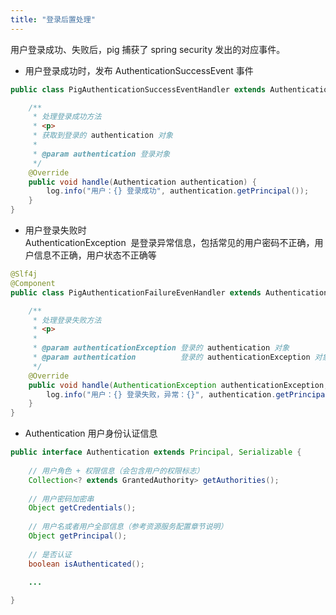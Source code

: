 ```yaml
---
title: "登录后置处理"
---
```


用户登录成功、失败后，pig 捕获了 spring security 发出的对应事件。



+ 用户登录成功时，发布 AuthenticationSuccessEvent 事件



```java
public class PigAuthenticationSuccessEventHandler extends AuthenticationSuccessEventHandler {

	/**
	 * 处理登录成功方法
	 * <p>
	 * 获取到登录的 authentication 对象
	 *
	 * @param authentication 登录对象
	 */
	@Override
	public void handle(Authentication authentication) {
		log.info("用户：{} 登录成功", authentication.getPrincipal());
	}
}
```



+ 用户登录失败时  
AuthenticationException  是登录异常信息，包括常见的用户密码不正确，用户信息不正确，用户状态不正确等



```java
@Slf4j
@Component
public class PigAuthenticationFailureEvenHandler extends AuthenticationFailureEvenHandler {

	/**
	 * 处理登录失败方法
	 * <p>
	 *
	 * @param authenticationException 登录的 authentication 对象
	 * @param authentication          登录的 authenticationException 对象
	 */
	@Override
	public void handle(AuthenticationException authenticationException, Authentication authentication) {
		log.info("用户：{} 登录失败，异常：{}", authentication.getPrincipal(), authenticationException.getLocalizedMessage());
	}
}
```



+ Authentication 用户身份认证信息



```java
public interface Authentication extends Principal, Serializable {
    
    // 用户角色 + 权限信息（会包含用户的权限标志）
	Collection<? extends GrantedAuthority> getAuthorities();
    
    // 用户密码加密串
	Object getCredentials();
    
    // 用户名或者用户全部信息（参考资源服务配置章节说明）
	Object getPrincipal();
    
    // 是否认证
	boolean isAuthenticated();
	
	...

}
```
